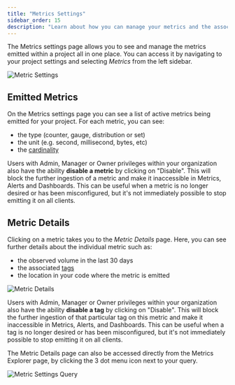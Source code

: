 ```yaml
---
title: "Metrics Settings"
sidebar_order: 15
description: "Learn about how you can manage your metrics and the associated tags directly in Sentry."
---
```


<Include name="feature-stage-beta-metrics.mdx" />

<Include name="metrics-api-change.mdx" />

The Metrics settings page allows you to see and manage the metrics emitted within a project all in one place. You can access it by navigating to your project settings and selecting *Metrics* from the left sidebar.

![Metric Settings](img/metric-settings.png)

## Emitted Metrics

On the Metrics settings page you can see a list of active metrics being emitted for your project. For each metric, you can see:
- the type (counter, gauge, distribution or set)
- the unit (e.g. second, millisecond, bytes, etc)
- the [cardinality](/product/metrics/#cardinality)

Users with Admin, Manager or Owner privileges within your organization also have the ability **disable a metric** by clicking on "Disable". This will block the further ingestion of a metric and make it inaccessible in Metrics, Alerts and Dashboards. This can be useful when a metric is no longer desired or has been misconfigured, but it's not immediately possible to stop emitting it on all clients.

## Metric Details

Clicking on a metric takes you to the *Metric Details* page. Here, you can see further details about the individual metric such as:
- the observed volume in the last 30 days
- the associated [tags](/product/metrics/#augmenting-metrics-with-tags)
- the location in your code where the metric is emitted

![Metric Details](img/metric-details.png)

Users with Admin, Manager or Owner privileges within your organization also have the ability **disable a tag** by clicking on "Disable". This will block the further ingestion of that particular tag on this metric and make it inaccessible in Metrics, Alerts, and Dashboards. This can be useful when a tag is no longer desired or has been misconfigured, but it's not immediately possible to stop emitting it on all clients.

The Metric Details page can also be accessed directly from the Metrics Explorer page, by clicking the 3 dot menu icon next to your query.

![Metric Settings Query](img/metric-settings-query.png)
